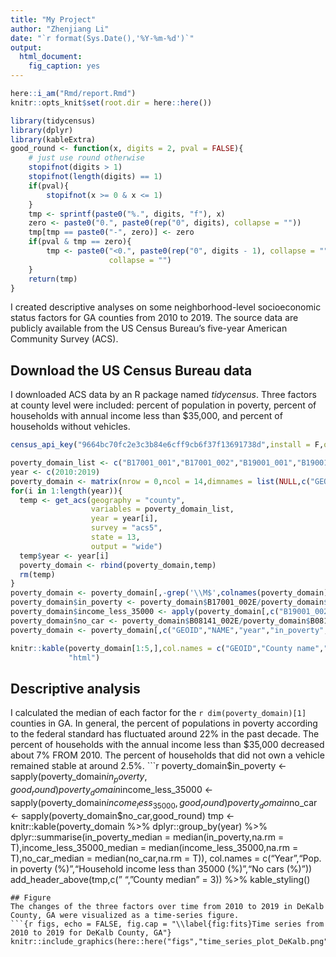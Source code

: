 ---
title: "My Project"
author: "Zhenjiang Li"
date: "`r format(Sys.Date(),'%Y-%m-%d')`"
output: 
  html_document:
    fig_caption: yes
---

```{r, include = FALSE}
here::i_am("Rmd/report.Rmd")
knitr::opts_knit$set(root.dir = here::here())
```

```{r, libraries-functions,echo = FALSE,message = FALSE,warning = FALSE}
library(tidycensus)
library(dplyr)
library(kableExtra)
good_round <- function(x, digits = 2, pval = FALSE){
    # just use round otherwise
    stopifnot(digits > 1)
    stopifnot(length(digits) == 1)
    if(pval){
        stopifnot(x >= 0 & x <= 1)
    }
    tmp <- sprintf(paste0("%.", digits, "f"), x)
    zero <- paste0("0.", paste0(rep("0", digits), collapse = ""))
    tmp[tmp == paste0("-", zero)] <- zero
    if(pval & tmp == zero){
        tmp <- paste0("<0.", paste0(rep("0", digits - 1), collapse = ""), "1", 
                      collapse = "")
    }
    return(tmp)
}
```
I created descriptive analyses on some neighborhood-level socioeconomic status factors for GA counties from 2010 to 2019. The source data are publicly available from the US Census Bureau's five-year American Community Survey (ACS).

## Download the US Census Bureau data
I downloaded ACS data by an R package named _tidycensus_. Three factors at county level were included: percent of population in poverty, percent of households with annual income less than $35,000, and percent of households without vehicles. 
```{r,load-online-data,echo = FALSE,message=FALSE}
census_api_key("9664bc70fc2e3c3b84e6cff9cb6f37f13691738d",install = F,overwrite = F) #apply my API key

poverty_domain_list <- c("B17001_001","B17001_002","B19001_001","B19001_002","B19001_003","B19001_004","B19001_005","B19001_006","B19001_007","B08141_001","B08141_002")
year <- c(2010:2019)
poverty_domain <- matrix(nrow = 0,ncol = 14,dimnames = list(NULL,c("GEOID","NAME",poverty_domain_list,"year")))
for(i in 1:length(year)){
  temp <- get_acs(geography = "county",
                  variables = poverty_domain_list,
                  year = year[i],
                  survey = "acs5",
                  state = 13,
                  output = "wide")
  temp$year <- year[i]
  poverty_domain <- rbind(poverty_domain,temp)
  rm(temp)
}
poverty_domain <- poverty_domain[,-grep('\\M$',colnames(poverty_domain))]
poverty_domain$in_poverty <- poverty_domain$B17001_002E/poverty_domain$B17001_001E * 100
poverty_domain$income_less_35000 <- apply(poverty_domain[,c("B19001_002E","B19001_003E","B19001_004E","B19001_005E","B19001_006E","B19001_007E")],1,sum)/poverty_domain$B19001_001E * 100
poverty_domain$no_car <- poverty_domain$B08141_002E/poverty_domain$B08141_001E * 100
poverty_domain <- poverty_domain[,c("GEOID","NAME","year","in_poverty","income_less_35000","no_car")]
```
```{r,get-a-look-at-data-in-dataframe,echo = FALSE}
knitr::kable(poverty_domain[1:5,],col.names = c("GEOID","County name","Year","Pop. in poverty (%)","Household income less than 35000 (%)","No cars (%)"),
             "html")
```
## Descriptive analysis
I calculated the median of each factor for the `r dim(poverty_domain)[1]` counties in GA. In general, the percent of populations in poverty according to the federal standard has fluctuated around 22% in the past decade. The percent of households with the annual income less than $35,000 decreased about 7% FROM 2010. The percent of households that did not own a vehicle remained stable at around 2.5%.
```{r,table,echo=FALSE,message=FALSE,warning=FALSE}
poverty_domain$in_poverty <- sapply(poverty_domain$in_poverty,good_round)
poverty_domain$income_less_35000 <- sapply(poverty_domain$income_less_35000,good_round)
poverty_domain$no_car <- sapply(poverty_domain$no_car,good_round)
tmp <- knitr::kable(poverty_domain %>%
               dplyr::group_by(year) %>%
               dplyr::summarise(in_poverty_median = median(in_poverty,na.rm = T),income_less_35000_median = median(income_less_35000,na.rm = T),no_car_median = median(no_car,na.rm = T)),
             col.names = c("Year","Pop. in poverty (%)","Household income less than 35000 (%)","No cars (%)"))
add_header_above(tmp,c(" ","County median" = 3)) %>%
  kable_styling()
```
## Figure
The changes of the three factors over time from 2010 to 2019 in DeKalb County, GA were visualized as a time-series figure. 
```{r figs, echo = FALSE, fig.cap = "\\label{fig:fits}Time series from 2010 to 2019 for DeKalb County, GA"}
knitr::include_graphics(here::here("figs","time_series_plot_DeKalb.png"))
```   